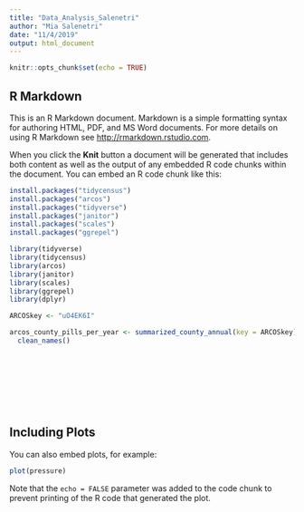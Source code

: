 ```yaml
---
title: "Data_Analysis_Salenetri"
author: "Mia Salenetri"
date: "11/4/2019"
output: html_document
---
```


```r
knitr::opts_chunk$set(echo = TRUE)
```

## R Markdown

This is an R Markdown document. Markdown is a simple formatting syntax for authoring HTML, PDF, and MS Word documents. For more details on using R Markdown see <http://rmarkdown.rstudio.com>.

When you click the **Knit** button a document will be generated that includes both content as well as the output of any embedded R code chunks within the document. You can embed an R code chunk like this:

```r
install.packages("tidycensus")
install.packages("arcos")
install.packages("tidyverse")
install.packages("janitor")
install.packages("scales")
install.packages("ggrepel")

```

```r
library(tidyverse)
library(tidycensus)
library(arcos)
library(janitor)
library(scales)
library(ggrepel)
library(dplyr)
```

```r
ARCOSkey <- "uO4EK6I"

arcos_county_pills_per_year <- summarized_county_annual(key = ARCOSkey) %>%
  clean_names()
```

```r

```

```r

```

```r

```

```r

```

```r

```

```r

```

```r

```

```r

```

## Including Plots

You can also embed plots, for example:

```r
plot(pressure)
```

Note that the `echo = FALSE` parameter was added to the code chunk to prevent printing of the R code that generated the plot.
